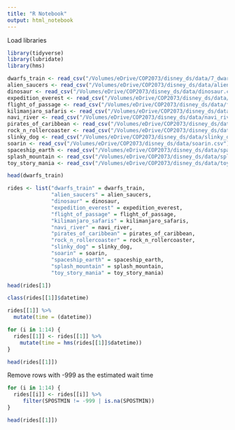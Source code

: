 ```yaml
---
title: "R Notebook"
output: html_notebook
---
```


Load libraries
```r
library(tidyverse)
library(lubridate)
library(hms)
```


```r
dwarfs_train <- read_csv("/Volumes/eDrive/COP2073/disney_ds/data/7_dwarfs_train.csv")
alien_saucers <- read_csv("/Volumes/eDrive/COP2073/disney_ds/data/alien_saucers.csv")
dinosaur <- read_csv("/Volumes/eDrive/COP2073/disney_ds/data/dinosaur.csv")
expedition_everest <- read_csv("/Volumes/eDrive/COP2073/disney_ds/data/expedition_everest.csv")
flight_of_passage <- read_csv("/Volumes/eDrive/COP2073/disney_ds/data/flight_of_passage.csv")
kilimanjaro_safaris <- read_csv("/Volumes/eDrive/COP2073/disney_ds/data/kilimanjaro_safaris.csv")
navi_river <- read_csv("/Volumes/eDrive/COP2073/disney_ds/data/navi_river.csv")
pirates_of_caribbean <- read_csv("/Volumes/eDrive/COP2073/disney_ds/data/pirates_of_caribbean.csv")
rock_n_rollercoaster <- read_csv("/Volumes/eDrive/COP2073/disney_ds/data/rock_n_rollercoaster.csv")
slinky_dog <- read_csv("/Volumes/eDrive/COP2073/disney_ds/data/slinky_dog.csv")
soarin <- read_csv("/Volumes/eDrive/COP2073/disney_ds/data/soarin.csv")
spaceship_earth <- read_csv("/Volumes/eDrive/COP2073/disney_ds/data/spaceship_earth.csv")
splash_mountain <- read_csv("/Volumes/eDrive/COP2073/disney_ds/data/splash_mountain.csv")
toy_story_mania <- read_csv("/Volumes/eDrive/COP2073/disney_ds/data/toy_story_mania.csv")

head(dwarfs_train)
```


```r
rides <- list("dwarfs_train" = dwarfs_train, 
              "alien_saucers" = alien_saucers,
              "dinosaur" = dinosaur,
              "expedition_everest" = expedition_everest,
              "flight_of_passage" = flight_of_passage,
              "kilimanjaro_safaris" = kilimanjaro_safaris,
              "navi_river" = navi_river,
              "pirates_of_caribbean" = pirates_of_caribbean,
              "rock_n_rollercoaster" = rock_n_rollercoaster,
              "slinky_dog" = slinky_dog,
              "soarin" = soarin,
              "spaceship_earth" = spaceship_earth,
              "splash_mountain" = splash_mountain,
              "toy_story_mania" = toy_story_mania)

head(rides[1])
```


```r
class(rides[[1]]$datetime)

rides[[1]] %>% 
  mutate(time = (datetime))
```


```r
for (i in 1:14) {
  rides[[1]] <- rides[[1]] %>%
    mutate(time = hms(rides[[1]]$datetime))
}

head(rides[[1]])
```


Remove rows with -999 as the estimated wait time
```r
for (i in 1:14) {
  rides[[i]] <- rides[[i]] %>%
     filter(SPOSTMIN != -999 | is.na(SPOSTMIN))
}

head(rides[[1]])
```

